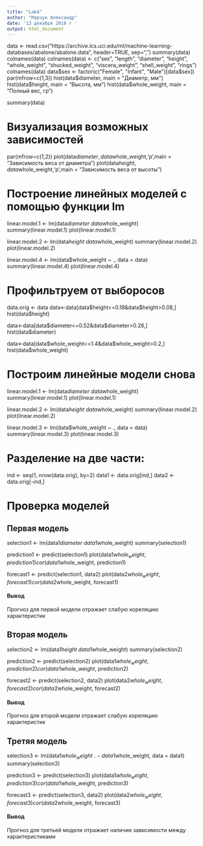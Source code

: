 ---
title: "Lab4"
author: "Марчук Александр"
date: '13 декабря 2018 г '
output: html_document
---
data <- read.csv("https://archive.ics.uci.edu/ml/machine-learning-databases/abalone/abalone.data", header=TRUE, sep=",")
summary(data)
colnames(data)
colnames(data) <- c("sex", "length", "diameter", "height", 
                "whole_weight", "shucked_weight",
                "viscera_weight", "shell_weight", "rings")
colnames(data)
data$sex <- factor(c("Female", "Infant", "Male")[data$sex])
par(mfrow=c(1,3)) 
hist(data$diameter, main = "Диаметр, мм")
hist(data$height, main = "Высота, мм")
hist(data$whole_weight, main = "Полный вес, гр")

summary(data)


# Визуализация возможных зависимостей

par(mfrow=c(1,2)) 
plot(data$diameter, data$whole_weight,'p',main = "Зависимость веса от диаметра")
plot(data$height, data$whole_weight,'p',main = "Зависимость веса от высоты")


# Построение линейных моделей с помощью функции lm

linear.model.1 <- lm(data$diameter ~ data$whole_weight)
summary(linear.model.1)
plot(linear.model.1)


linear.model.2 <- lm(data$height ~ data$whole_weight)
summary(linear.model.2)
plot(linear.model.2)

linear.model.4 <- lm(data$whole_weight ~ ., data = data)
summary(linear.model.4)
plot(linear.model.4)

# Профильтруем от выборосов

data.orig <- data
data<-data[data$height<=0.18&data$height>0.08,]
hist(data$height)

data<-data[data$diameter<=0.52&data$diameter>0.26,]
hist(data$diameter)


data<-data[data$whole_weight<=1.4&data$whole_weight>0.2,]
hist(data$whole_weight)

# Построим линейные модели снова


linear.model.1 <- lm(data$diameter ~ data$whole_weight)
summary(linear.model.1)
plot(linear.model.1)


linear.model.2 <- lm(data$height ~ data$whole_weight)
summary(linear.model.2)
plot(linear.model.2)



linear.model.3 <- lm(data$whole_weight ~ ., data = data)
summary(linear.model.3)
plot(linear.model.3)

# Разделение на две части: 
ind <- seq(1, nrow(data.orig), by=2)
data1 <- data.orig[ind,]
data2 <- data.orig[-ind,]

# Проверка моделей

## Первая модель

selection1 <- lm(data1$diameter ~ data1$whole_weight)
summary(selection1)



prediction1 <- predict(selection1)
plot(data1$whole_weight, prediction1)
cor(data1$whole_weight, prediction1)

forecast1 <- predict(selection1, data2)
plot(data2$whole_weight, forecast1)
cor(data2$whole_weight, forecast1)

#### Вывод
Прогноз для первой модели отражает слабую кореляцию характеристик

## Вторая модель

selection2 <- lm(data1$height ~ data1$whole_weight)
summary(selection2)

prediction2 <- predict(selection2)
plot(data1$whole_weight, prediction2)
cor(data1$whole_weight, prediction2)

forecast2 <- predict(selection2, data2)
plot(data2$whole_weight, forecast2)
cor(data2$whole_weight, forecast2)

#### Вывод
Прогноз для второй модели отражает слабую кореляцию характеристик


## Третяя модель

selection3 <- lm(data1$whole_weight ~ . -  data1$whole_weight, data = data1)
summary(selection3)

prediction3 <- predict(selection3)
plot(data1$whole_weight, prediction3)
cor(data1$whole_weight, prediction3)

forecast3 <- predict(selection3, data2)
plot(data2$whole_weight, forecast3)
cor(data2$whole_weight, forecast3)

#### Вывод
Прогноз для третьей модели отражает наличие зависимости между характеристиками


